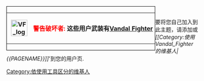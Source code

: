 <div style="float: left; border:solid black 1px;">
{| cellspacing="0" style="width: 238px; background: #EEEEEE;"
| style="width: 48px; height: 45px; text-align: center; font-size: {{{5|{{{id-s|14}}}}}}pt; color: {{{id-fc|black}}};" | '''[[Image:VF_logo_sans_Text.svg|43px]]'''
| style="font-size: {{{info-s|8}}}pt; padding: 4pt; line-height: 1.25em; color: {{{info-fc|black}}};" | <center>'''<font color="red">警告破坏者:</font> 这些用户武装有[[:en:User:Henna/VF|Vandal Fighter]]'''</center>
|}</div>

<br clear=all>

要将您自己加入到此主题，请添加'''{{tl|User Vandal Fighter}}'''或''<nowiki>[[Category:使用Vandal_Fighter的维基人|{{PAGENAME}}]]</nowiki>'''到您的用户页.

[[Category:依使用工具区分的维基人|Category:依使用工具区分的维基人]]
